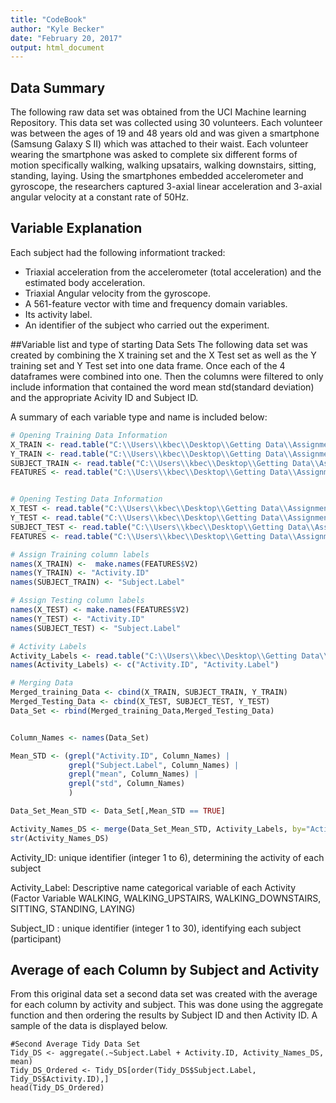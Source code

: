 ```yaml
---
title: "CodeBook"
author: "Kyle Becker"
date: "February 20, 2017"
output: html_document
---
```


## Data Summary

The following raw data set was obtained from the UCI Machine learning Repository. This data set was collected using 30 volunteers. Each volunteer was between the ages of 19 and 48 years old and was given a smartphone (Samsung Galaxy S II) which was attached to their waist. Each volunteer wearing the smartphone was asked to complete six different forms of motion specifically walking, walking upsatairs, walking downstairs, sitting, standing, laying. Using the smartphones embedded accelerometer and gyroscope, the researchers captured 3-axial linear acceleration and 3-axial angular velocity at a constant rate of 50Hz. 

## Variable Explanation
Each subject had the following informationt tracked:

- Triaxial acceleration from the accelerometer (total acceleration) and the estimated body acceleration. 
- Triaxial Angular velocity from the gyroscope. 
- A 561-feature vector with time and frequency domain variables. 
- Its activity label. 
- An identifier of the subject who carried out the experiment.


##Variable list and type of starting Data Sets
The following data set was created by combining the X training set and the X Test set as well as the Y training set and Y Test set into one data frame. Once each of the 4 dataframes were combined into one. Then the columns were filtered to only include information that contained the word mean std(standard deviation) and the appropriate Acivity ID and Subject ID.

A summary of each variable type and name is included below:

```r
# Opening Training Data Information
X_TRAIN <- read.table("C:\\Users\\kbec\\Desktop\\Getting Data\\Assignment 2\\train\\X_train.txt")
Y_TRAIN <- read.table("C:\\Users\\kbec\\Desktop\\Getting Data\\Assignment 2\\train\\y_train.txt")
SUBJECT_TRAIN <- read.table("C:\\Users\\kbec\\Desktop\\Getting Data\\Assignment 2\\train\\subject_train.txt")
FEATURES <- read.table("C:\\Users\\kbec\\Desktop\\Getting Data\\Assignment 2\\features.txt")


# Opening Testing Data Information
X_TEST <- read.table("C:\\Users\\kbec\\Desktop\\Getting Data\\Assignment 2\\test\\X_test.txt")
Y_TEST <- read.table("C:\\Users\\kbec\\Desktop\\Getting Data\\Assignment 2\\test\\y_test.txt")
SUBJECT_TEST <- read.table("C:\\Users\\kbec\\Desktop\\Getting Data\\Assignment 2\\test\\subject_test.txt")
FEATURES <- read.table("C:\\Users\\kbec\\Desktop\\Getting Data\\Assignment 2\\features.txt")

# Assign Training column labels
names(X_TRAIN) <-  make.names(FEATURES$V2)
names(Y_TRAIN) <- "Activity.ID"
names(SUBJECT_TRAIN) <- "Subject.Label"

# Assign Testing column labels
names(X_TEST) <- make.names(FEATURES$V2)
names(Y_TEST) <- "Activity.ID"
names(SUBJECT_TEST) <- "Subject.Label"

# Activity Labels
Activity_Labels <- read.table("C:\\Users\\kbec\\Desktop\\Getting Data\\Assignment 2\\activity_labels.txt")
names(Activity_Labels) <- c("Activity.ID", "Activity.Label")

# Merging Data
Merged_training_Data <- cbind(X_TRAIN, SUBJECT_TRAIN, Y_TRAIN)
Merged_Testing_Data <- cbind(X_TEST, SUBJECT_TEST, Y_TEST)
Data_Set <- rbind(Merged_training_Data,Merged_Testing_Data)


Column_Names <- names(Data_Set)

Mean_STD <- (grepl("Activity.ID", Column_Names) |
             grepl("Subject.Label", Column_Names) |
             grepl("mean", Column_Names) |    
             grepl("std", Column_Names) 
             )

Data_Set_Mean_STD <- Data_Set[,Mean_STD == TRUE]

Activity_Names_DS <- merge(Data_Set_Mean_STD, Activity_Labels, by="Activity.ID", all.x=TRUE)
str(Activity_Names_DS)


```

Activity_ID: unique identifier (integer 1 to 6), determining the activity of each subject

Activity_Label: Descriptive name categorical variable of each Activity (Factor Variable  WALKING, WALKING_UPSTAIRS, WALKING_DOWNSTAIRS, SITTING, STANDING, LAYING)

Subject_ID : unique identifier (integer 1 to 30), identifying each subject (participant)

## Average of each Column by Subject and Activity

From this original data set a second data set was created with the average for each column by activity and subject. This was done using the aggregate function and then ordering the results by Subject ID and then Activity ID. A sample of the data is displayed below.

```Second
#Second Average Tidy Data Set
Tidy_DS <- aggregate(.~Subject.Label + Activity.ID, Activity_Names_DS, mean)
Tidy_DS_Ordered <- Tidy_DS[order(Tidy_DS$Subject.Label, Tidy_DS$Activity.ID),]
head(Tidy_DS_Ordered)
```

